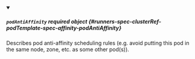 


<details className="config-field" data-expandable="true" open>
<summary>

##### `podAntiAffinity` <span className="config-field-required" data-required="false">required</span> <span className="config-field-type">object</span> <span className="config-field-default"></span> <span className="config-field-enum"></span> {#runners-spec-clusterRef-podTemplate-spec-affinity-podAntiAffinity}

Describes pod anti-affinity scheduling rules (e.g. avoid putting this pod in the same node, zone, etc. as some other pod(s)).

</summary>

<PartialPodAntiAffinityreference />


</details>

